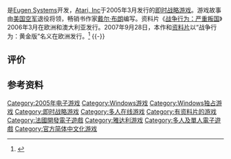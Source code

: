 {{Refimprove|time=2017-03-28T09:26:09+00:00}}

{{NoteTA
| G1=Games
}}
{{Infobox VG
| title = 战争行为：直接行动
| english = Act of War: Direct Action
| official  = {{vgr|CN|战争行为：直接行动|nocc=yes}}
| developer = [[Eugen_Systems|Eugen Systems]]
| publisher = {{vgrelease|WW|[[雅达利|雅达利]]|CN|[[星空娱动|星空娱动]]}}
| designer = Alexis Le Dressay
| engine =
| released = {{vgrelease|NA|2005年3月15日|EU|2005年3月18日|CN|2005年7月25日<ref>{{Cite web |url = http://games.enet.com.cn/article/A0120050727007.html |title = 年度大作《战争行为》上市 |author =  |date = 2005-07-27 |publisher = 硅谷动力 |language = 中文 |accessdate = 2017-03-28 |archive-url = https://web.archive.org/web/20170328195500/http://games.enet.com.cn/article/A0120050727007.html |archive-date = 2017-03-28 |dead-url = yes }}</ref> }}
| genre = [[即时战略游戏|即时战略]]
| modes = [[单人电子游戏|单人]]、[[多人电子游戏|多人]]
| platforms = [[Microsoft_Windows|Microsoft Windows]]
}}

{{vgname|战争行为：直接行动|en=Act of War: Direct Action}}是[[Eugen_Systems|Eugen Systems]]开发，[[Atari,_Inc_(Infogrames)|Atari, Inc]]于2005年3月发行的[[即时战略游戏|即时战略游戏]]。游戏故事由[[美国空军|美国空军]]退役将领，畅销书作家[[戴尔·布朗|戴尔·布朗]]编写。资料片《[[战争行为：严重叛国|战争行为：严重叛国]]》2006年3月在欧洲和澳大利亚发行。2007年9月28日，本作和[[战争行为：严重叛国|资料片]]以“战争行为：黄金版”名义在欧洲发行。<ref>{{Cite web |url = http://www.gamefaqs.com/pc/945472-act-of-war-gold-edition/data |title = Act of War: Gold Edition Release Information for PC |work = GameFAQs |publisher = CBS Interactive Inc |accessdate = 2017-03-28 |archive-date = 2012-07-13 |archive-url = https://www.webcitation.org/698POFUxJ?url=http://www.gamefaqs.com/pc/945472-act-of-war-gold-edition/data |dead-url = no }}</ref>
{{-}}
==评价==
{{Video game reviews
| GR = 82.97%<ref name="GameRankings">{{cite web |url=http://www.gamerankings.com/pc/922366-act-of-war-direct-action/index.html |title=Act of War: Direct Action Reviews |accessdate=2017-08-30 |language=en |publisher=[[GameRankings|GameRankings]] |archive-date=2019-12-09 |archive-url=https://web.archive.org/web/20191209015532/https://www.gamerankings.com/pc/922366-act-of-war-direct-action/index.html |dead-url=no }}</ref>
| MC = 82/100<ref name="Metacritic">{{cite web |url=http://www.metacritic.com/game/pc/act-of-war-direct-action |title=Act of War: Direct Action for PC Reviews - Metacritic |accessdate=2017-08-30 |language=en |publisher=[[Metacritic|Metacritic]] |archive-date=2021-03-08 |archive-url=https://web.archive.org/web/20210308155851/https://www.metacritic.com/game/pc/act-of-war-direct-action |dead-url=no }}</ref>
}}
==参考资料==
{{reflist}}

{{DEFAULTSORT:Act of War, Direct Action}}
[[Category:2005年电子游戏|Category:2005年电子游戏]]
[[Category:Windows游戏|Category:Windows游戏]]
[[Category:Windows独占游戏|Category:Windows独占游戏]]
[[Category:即时战略游戏|Category:即时战略游戏]]
[[Category:多人在线游戏|Category:多人在线游戏]]
[[Category:有资料片的游戏|Category:有资料片的游戏]]
[[Category:法國開發電子遊戲|Category:法國開發電子遊戲]]
[[Category:雅达利游戏|Category:雅达利游戏]]
[[Category:多人及單人電子遊戲|Category:多人及單人電子遊戲]]
[[Category:官方简体中文化游戏|Category:官方简体中文化游戏]]

{{Atari-stub}}
{{strategy-videogame-stub}}